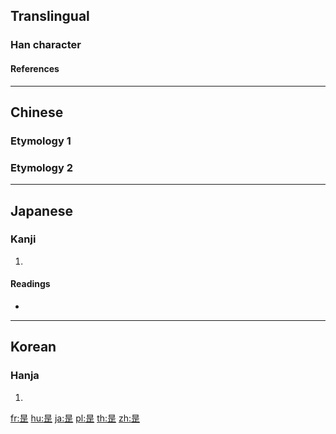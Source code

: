 {{character info/new}}
{{also|是}}
==Translingual==

===Han character===
{{Han char|rn=72|rad=日|as=05|sn=9|four=60101|canj=AMYM|ids=⿱日正}}

====References====
{{Han ref|kx=0494.010|dkj=13860|dj=0858.070|hdz=21497.040|uh=6630}}

----

==Chinese==

===Etymology 1===
{{zh-see|是|v}}

===Etymology 2===
{{zh-see|夏|v}}

----

==Japanese==

===Kanji===
{{ja-kanji|grade=|rs=日05}}

# {{defn|lang=ja|sort=日05}}

====Readings====
* {{ja-readings|on=[[し]] (shi)|kun=[[これ]] (kore)}}

----

==Korean==

===Hanja===
{{ko-hanja|hangeul=[[하]], [[시]]|eumhun=|rv=ha, si|mr=ha, si|y=ha, si}}

# {{defn|lang=ko|sort=日05}}

[[fr:昰]]
[[hu:昰]]
[[ja:昰]]
[[pl:昰]]
[[th:昰]]
[[zh:昰]]